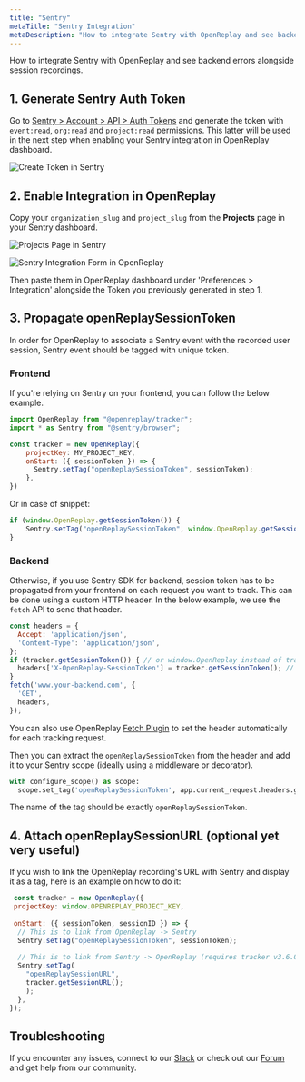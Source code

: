 ```yaml
---
title: "Sentry"
metaTitle: "Sentry Integration"
metaDescription: "How to integrate Sentry with OpenReplay and see backend errors alongside session replays."
---
```


How to integrate Sentry with OpenReplay and see backend errors alongside session recordings.

## 1. Generate Sentry Auth Token

Go to [Sentry > Account > API > Auth Tokens](https://sentry.io/settings/account/api/auth-tokens/) and generate the token with `event:read`, `org:read` and `project:read` permissions. This latter will be used in the next step when enabling your Sentry integration in OpenReplay dashboard.

![Create Token in Sentry](/static/sentry-1.png#center)

## 2. Enable Integration in OpenReplay

Copy your `organization_slug` and `project_slug` from the **Projects** page in your Sentry dashboard.

![Projects Page in Sentry](/static/sentry-2.png#center)

![Sentry Integration Form in OpenReplay](/static/sentry-3.png#center)

Then paste them in OpenReplay dashboard under 'Preferences > Integration' alongside the Token you previously generated in step 1.

## 3. Propagate openReplaySessionToken

In order for OpenReplay to associate a Sentry event with the recorded user session, Sentry event should be tagged with unique token.  

### Frontend
If you're relying on Sentry on your frontend, you can follow the below example.

```javascript
import OpenReplay from "@openreplay/tracker";
import * as Sentry from "@sentry/browser";

const tracker = new OpenReplay({
	projectKey: MY_PROJECT_KEY,
	onStart: ({ sessionToken }) => {
	  Sentry.setTag("openReplaySessionToken", sessionToken);
	},
})
```
Or in case of snippet: 
```javascript
if (window.OpenReplay.getSessionToken()) {
	Sentry.setTag("openReplaySessionToken", window.OpenReplay.getSessionToken());
}
```

### Backend

Otherwise, if you use Sentry SDK for backend, session token has to be propagated from your frontend on each request you want to track. This can be done using a custom HTTP header. In the below example, we use the `fetch` API to send that header.

```javascript
const headers = {
  Accept: 'application/json',
  'Content-Type': 'application/json',
};
if (tracker.getSessionToken()) { // or window.OpenReplay instead of tracker if you're using the snippet
  headers['X-OpenReplay-SessionToken'] = tracker.getSessionToken(); // Inject openReplaySessionToken
}
fetch('www.your-backend.com', {
  'GET',
  headers,
});
```

You can also use OpenReplay [Fetch Plugin](/plugins/fetch) to set the header automatically for each tracking request.

Then you can extract the `openReplaySessionToken` from the header and add it to your Sentry scope (ideally using a middleware or decorator).

```python
with configure_scope() as scope:
  scope.set_tag('openReplaySessionToken', app.current_request.headers.get('X-OpenReplay-SessionToken'))
```

The name of the tag should be exactly `openReplaySessionToken`.

## 4. Attach openReplaySessionURL (optional yet very useful)

If you wish to link the OpenReplay recording's URL with Sentry and display it as a tag, here is an example on how to do it:

```javascript
 const tracker = new OpenReplay({
 projectKey: window.OPENREPLAY_PROJECT_KEY,
 
 onStart: ({ sessionToken, sessionID }) => {
  // This is to link from OpenReplay -> Sentry
  Sentry.setTag("openReplaySessionToken", sessionToken);
 
  // This is to link from Sentry -> OpenReplay (requires tracker v3.6.0+)
  Sentry.setTag(
    "openReplaySessionURL",
    tracker.getSessionURL();
    );
  },
});
```

## Troubleshooting

If you encounter any issues, connect to our [Slack](https://slack.openreplay.com) or check out our [Forum](https://forum.openreplay.com) and get help from our community.
